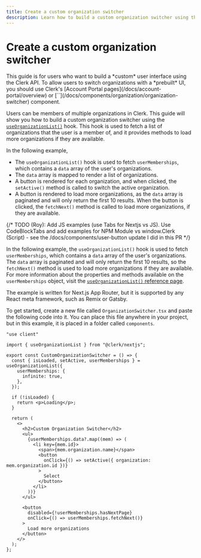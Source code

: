 ```yaml
---
title: Create a custom organization switcher
description: Learn how to build a custom organization switcher using the useOrganizationList() hook.
---
```


# Create a custom organization switcher

<Callout type="danger">
  This guide is for users who want to build a *custom* user interface using the Clerk API. To allow users to switch organizations with a *prebuilt* UI, you should use Clerk's [Account Portal pages](/docs/account-portal/overview) or [`<OrganizationSwitcher />`](/docs/components/organization/organization-switcher) component.
</Callout>

Users can be members of multiple organizations in Clerk. This guide will show you how to build a custom organization switcher using the [`useOrganizationList()`](/docs/references/react/use-organization-list) hook. This hook is used to fetch a list of organizations that the user is a member of, and it provides methods to load more organizations if they are available.

In the following example,
- The `useOrganizationList()` hook is used to fetch `userMemberships`, which contains a `data` array of the user's organizations.
- The `data` array is mapped to render a list of organizations.
- A button is rendered for each organization, and when clicked, the `setActive()` method is called to switch the active organization.
- A button is rendered to load more organizations, as the `data` array is paginated and will only return the first 10 results. When the button is clicked, the `fetchNext()` method is called to load more organizations, if they are available.

{/* TODO (Roy): Add JS examples (use Tabs for Nextjs vs JS). Use CodeBlockTabs and add examples for  NPM Module vs window.Clerk (Script) - see the /docs/components/user-button update I did in this PR */}

In the following example, the `useOrganizationList()` hook is used to fetch `userMemberships`, which contains a `data` array of the user's organizations. The `data` array is paginated and will only return the first 10 results, so the `fetchNext()` method is used to load more organizations if they are available. For more information about the properties and methods available on the `userMemberships` object, visit the [`useOrganizationList()` reference page](https://clerk.com/docs/references/react/use-organization-list#paginated-resources).

The example is written for Next.js App Router, but it is supported by any React meta framework, such as Remix or Gatsby.

To get started, create a new file called `OrganizationSwitcher.tsx` and paste the following code into it. You can place this file anywhere in your project, but in this example, it is placed in a folder called `components`.

```tsx filename="app/components/OrganizationSwitcher.tsx"
"use client"

import { useOrganizationList } from "@clerk/nextjs";

export const CustomOrganizationSwitcher = () => {
  const { isLoaded, setActive, userMemberships } = useOrganizationList({
    userMemberships: {
      infinite: true,
    },
  });

  if (!isLoaded) {
    return <p>Loading</p>;
  }

  return (
    <>
      <h2>Custom Organization Switcher</h2>
      <ul>
        {userMemberships.data?.map((mem) => (
          <li key={mem.id}>
            <span>{mem.organization.name}</span>
            <button
              onClick={() => setActive({ organization: mem.organization.id })}
            >
              Select
            </button>
          </li>
        ))}
      </ul>

      <button
        disabled={!userMemberships.hasNextPage}
        onClick={() => userMemberships.fetchNext()}
      >
        Load more organizations
      </button>
    </>
  );
};
```
